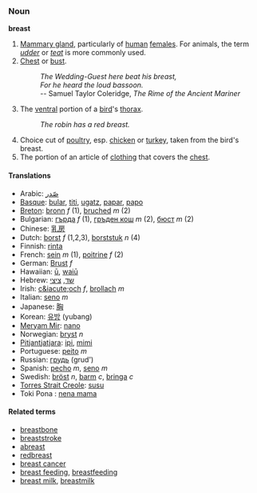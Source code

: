 === Noun ===
'''breast'''

# [[Mammary gland]], particularly of [[human]] [[female]]s.  For animals, the term ''[[udder]]'' or ''[[teat]]'' is more commonly used.
# [[Chest]] or [[bust]].
#: ''The Wedding-Guest here beat his breast,''
#: ''For he heard the loud bassoon.''
#: -- Samuel Taylor Coleridge, ''The Rime of the Ancient Mariner''
#The [[ventral]] portion of a [[bird]]'s [[thorax]].
#: ''The robin has a red breast.''
# Choice cut of [[poultry]], esp. [[chicken]] or [[turkey]], taken from the bird's breast.
# The portion of an article of [[clothing]] that covers the [[chest]].

==== Translations ====
*Arabic: [[صّدر]]
*[[Basque]]: [[bular]], [[titi]], [[ugatz]], [[papar]], [[papo]]
*[[Breton]]: [[bronn]] ''f'' (1), [[bruched]] ''m'' (2)
*Bulgarian: [[гърда]] ''f'' (1), [[гръден кош]] ''m'' (2), [[бюст]] ''m'' (2)
*Chinese: [[乳房]]
*Dutch: [[borst]] ''f'' (1,2,3), [[borststuk]] ''n'' (4)
*Finnish: [[rinta]]
*French: [[sein]] ''m'' (1), [[poitrine]] ''f'' (2)
*German: [[Brust]] ''f''
*Hawaiian: [[ū]], [[waiū]]
*Hebrew: [[שד]], [[ציצי]]
*Irish: [[c&iacute;och]] ''f'', [[brollach]] ''m''
*Italian: [[seno]] ''m''
*Japanese: [[胸]] 
*Korean: [[유방]] (yubang)
*[[Meryam Mir]]: [[nano]]
*Norwegian: [[bryst]] ''n''
*[[Pitjantjatjara]]: [[ipi]], [[mimi]]
*Portuguese: [[peito]] ''m''
*Russian: [[грудь]] (grud')
*Spanish: [[pecho]] ''m'', [[seno]] ''m''
*Swedish: [[bröst]] ''n'', [[barm]] ''c'', [[bringa]] ''c''
*[[Torres Strait Creole]]: [[susu]]
*Toki Pona : [[nena mama]]

==== Related terms ====
*[[breastbone]]
*[[breaststroke]]
*[[abreast]]
*[[redbreast]]
*[[breast cancer]]
*[[breast feeding]], [[breastfeeding]]
*[[breast milk]], [[breastmilk]]